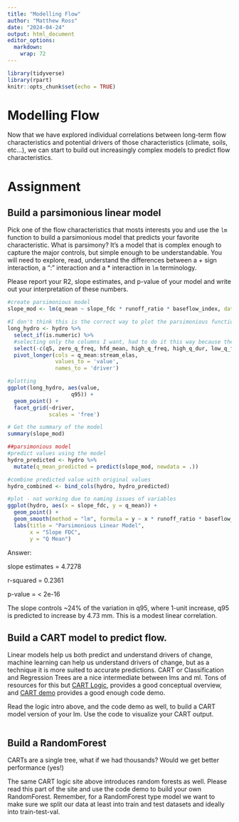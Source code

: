 ```yaml
---
title: "Modelling Flow"
author: "Matthew Ross"
date: "2024-04-24"
output: html_document
editor_options: 
  markdown: 
    wrap: 72
---
```


```r

library(tidyverse)
library(rpart)
knitr::opts_chunk$set(echo = TRUE)
```

# Modelling Flow

Now that we have explored individual correlations between long-term flow
characteristics and potential drivers of those characteristics (climate,
soils, etc...), we can start to build out increasingly complex models to
predict flow characteristics.

# Assignment

## Build a parsimonious linear model

Pick one of the flow characteristics that mosts interests you and use
the `lm` function to build a parsimonious model that predicts your
favorite characteristic. What is parsimony? It's a model that is complex
enough to capture the major controls, but simple enough to be
understandable. You will need to explore, read, understand the
differences between a + sign interaction, a ":" interaction and a \*
interaction in `lm` terminology.

Please report your R2, slope estimates, and p-value of your model and
write out your interpretation of these numbers.

```r

#create parsimonious model
slope_mod <- lm(q_mean ~ slope_fdc * runoff_ratio * baseflow_index, data = hydro)

#I don't think this is the correct way to plot the parsimonious function 
long_hydro <- hydro %>%
  select_if(is.numeric) %>%
  #selecting only the columns I want, had to do it this way because the order was weird
  select(-c(q5, zero_q_freq, hfd_mean, high_q_freq, high_q_dur, low_q_freq, low_q_dur)) %>%
  pivot_longer(cols = q_mean:stream_elas,
               values_to = 'value',
               names_to = 'driver')

#plotting
ggplot(long_hydro, aes(value,
                    q95)) +
  geom_point() +
  facet_grid(~driver,
             scales = 'free')

# Get the summary of the model
summary(slope_mod)
```

```r
##parsimonious model
#predict values using the model
hydro_predicted <- hydro %>%
  mutate(q_mean_predicted = predict(slope_mod, newdata = .))

#combine predicted value with original values
hydro_combined <- bind_cols(hydro, hydro_predicted)

#plot - not working due to naming issues of variables
ggplot(hydro, aes(x = slope_fdc, y = q_mean)) +
  geom_point() +
  geom_smooth(method = "lm", formula = y ~ x * runoff_ratio * baseflow_index, se = FALSE, color = "red") +
  labs(title = "Parsimonious Linear Model",
       x = "Slope FDC",
       y = "Q Mean")
```

Answer:

slope estimates = 4.7278

r-squared = 0.2361

p-value = \< 2e-16

The slope controls \~24% of the variation in q95, where 1-unit increase,
q95 is predicted to increase by 4.73 mm. This is a modest linear
correlation.

## Build a CART model to predict flow.

Linear models help us both predict and understand drivers of change,
machine learning can help us understand drivers of change, but as a
technique it is more suited to accurate predictions. CART or
Classification and Regression Trees are a nice intermediate between lms
and ml. Tons of resources for this but [CART
Logic](https://koalaverse.github.io/machine-learning-in-R/decision-trees.html#cart-software-in-r),
provides a good conceptual overview, and [CART
demo](https://www.statmethods.net/advstats/cart.html) provides a good
enough code demo.

Read the logic intro above, and the code demo as well, to build a CART
model version of your lm. Use the code to visualize your CART output.

```r

```

## Build a RandomForest

CARTs are a single tree, what if we had thousands? Would we get better
performance (yes!)

The same CART logic site above introduces random forests as well. Please
read this part of the site and use the code demo to build your own
RandomForest. Remember, for a RandomForest type model we want to make
sure we split our data at least into train and test datasets and ideally
into train-test-val.

```r

```
